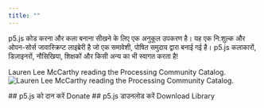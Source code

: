 ```yaml
---
title: ""
---
```


p5.js कोड करना और कला बनाना सीखने के लिए एक अनुकूल उपकरण है। यह एक नि:शुल्क और ओपन-सोर्स जावास्क्रिप्ट लाइब्रेरी है जो एक समावेशी, पोषित समुदाय द्वारा बनाई गई है। p5.js कलाकारों, डिज़ाइनरों, नौसिखिया, शिक्षकों और किसी अन्य का भी स्वागत करता है!

Lauren Lee McCarthy reading the Processing Community Catalog.
<Image src={HeroImage} alt='Lauren Lee McCarthy reading the Processing Community Catalog.' class='full-bleed-image'/>

<ReferenceAndExamples
  referenceHeaderText="Explore the p5.js library reference"
  examplesHeaderText="Learn p5.js with examples"
/>

<CommunitySketches headerText='See the p5.js community in action'/>

<Columns>
<Column>
## p5.js को दान करें
<LinkButton variant='link' url='/donate'>Donate</LinkButton>
</Column>
<Column>
## p5.js डाउनलोड करें
<LinkButton variant='link' url='/download'>Download Library</LinkButton>
</Column>
</Columns>
